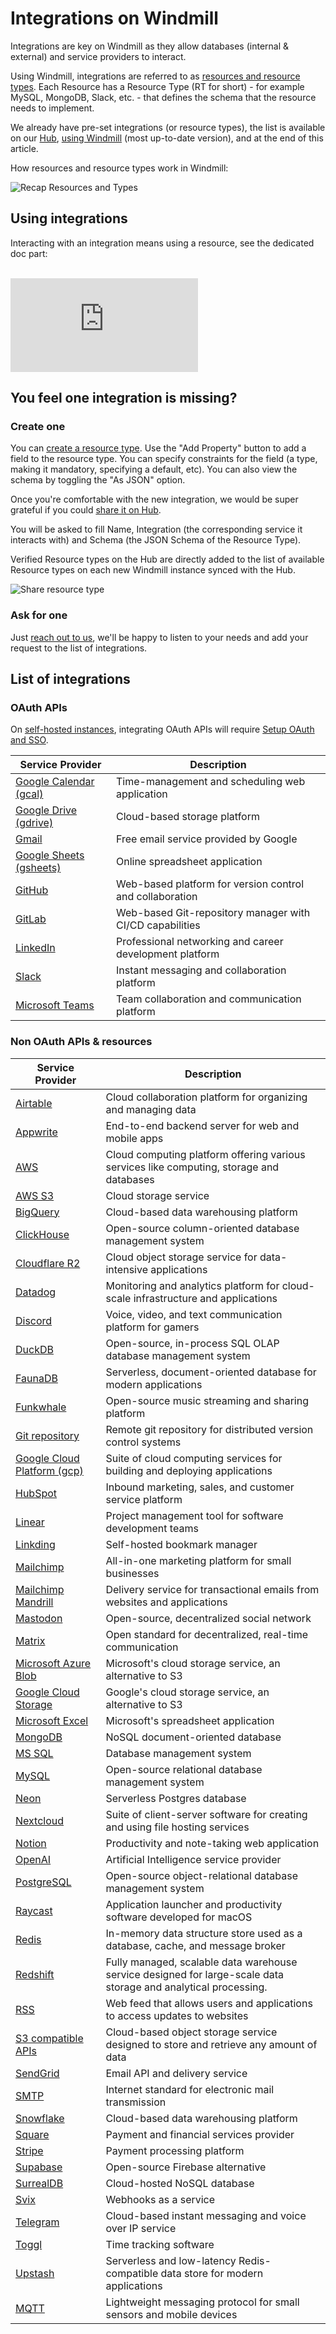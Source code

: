 
# Integrations on Windmill

Integrations are key on Windmill as they allow databases (internal & external) and service providers to interact.

Using Windmill, integrations are referred to as [resources and resource types](../core_concepts/3_resources_and_types/index.mdx). Each Resource has a Resource Type (RT for short) - for example MySQL, MongoDB, Slack, etc. - that defines the schema that the resource needs to implement.

We already have pre-set integrations (or resource types), the list is available on our [Hub](https://hub.windmill.dev/resources), [using Windmill](../intro.mdx) (most up-to-date version), and at the end of this article.

How resources and resource types work in Windmill:

![Recap Resources and Types](../core_concepts/3_resources_and_types/recap_resources_and_types.png "Recap Resources and Types")

<div className="grid grid-cols-2 gap-6 mb-4">
	<DocCard
		title="Resources and resource types"
		description="Resources are structured configurations and connections to third-party systems, with Resource types defining the schema for each Resource."
		href="/docs/core_concepts/resources_and_types"
	/>
</div>

## Using integrations

Interacting with an integration means using a resource, see the dedicated doc part:

<div className="grid grid-cols-2 gap-6 mb-4">
	<DocCard
		title="Using Resources"
		description="Resources can be used passed as script parameters or directly fetched within code."
		href="/docs/core_concepts/resources_and_types#using-resources"
	/>
</div>

<br />

<iframe
	style={{ aspectRatio: '16/9' }}
	src="https://www.youtube.com/embed/ggJQtzvqaqA"
	title="YouTube video player"
	frameBorder="0"
	allow="accelerometer; autoplay; clipboard-write; encrypted-media; gyroscope; picture-in-picture; web-share"
	allowFullScreen
	className="border-2 rounded-lg object-cover w-full dark:border-gray-800"
></iframe>

## You feel one integration is missing?

### Create one

You can [create a resource type](../core_concepts/3_resources_and_types/index.mdx#create-a-resource-type). Use the "Add Property" button to add a field to the resource type. You can specify constraints for the field (a type, making it mandatory, specifying a default, etc). You can also view the schema by toggling the "As JSON" option.

Once you're comfortable with the new integration, we would be super grateful if you could [share it on Hub](../misc/1_share_on_hub/index.md).

You will be asked to fill Name, Integration (the corresponding service it interacts with) and Schema (the JSON Schema of the Resource Type).

Verified Resource types on the Hub are directly added to the list of available Resource types on each new Windmill instance synced with the Hub.

![Share resource type](../core_concepts/3_resources_and_types//new_resource_type_hub.png)

<div className="grid grid-cols-2 gap-6 mb-4">
	<DocCard
		title="Create a Resource Type"
		description="Resource types define the schema for each Resource."
		href="/docs/core_concepts/resources_and_types#create-a-resource-type"
	/>
</div>

### Ask for one

Just [reach out to us](../misc/6_getting_help/index.mdx), we'll be happy to listen to your needs and add your request to the list of integrations.

<div className="grid grid-cols-2 gap-6 mb-4">
	<DocCard
		title="Contact / Getting help"
		description="Getting stuck using Windmill? Your problem can be quickly solved and reporting it is the best way to contribute!"
		href="/docs/misc/getting_help"
	/>
</div>

## List of integrations

### OAuth APIs

On [self-hosted instances](../advanced/1_self_host/index.mdx), integrating OAuth APIs will require [Setup OAuth and SSO](../misc/2_setup_oauth/index.mdx).

| Service Provider                        | Description                                              |
| --------------------------------------- | -------------------------------------------------------- |
| [Google Calendar (gcal)](./gcal.md)     | Time-management and scheduling web application           |
| [Google Drive (gdrive)](./gdrive.md)    | Cloud-based storage platform                             |
| [Gmail](./gmail.md)                     | Free email service provided by Google                    |
| [Google Sheets (gsheets)](./gsheets.md) | Online spreadsheet application                           |
| [GitHub](./github.mdx)                  | Web-based platform for version control and collaboration |
| [GitLab](./gitlab.mdx)                  | Web-based Git-repository manager with CI/CD capabilities |
| [LinkedIn](./linkedin.md)               | Professional networking and career development platform  |
| [Slack](./slack.mdx)                    | Instant messaging and collaboration platform             |
| [Microsoft Teams](./teams.mdx)           | Team collaboration and communication platform            |

### Non OAuth APIs & resources

| Service Provider                                  | Description                                                                                                               |
| ------------------------------------------------- | ------------------------------------------------------------------------------------------------------------------------- |
| [Airtable](./airtable.md)                         | Cloud collaboration platform for organizing and managing data                                                             |
| [Appwrite](./appwrite.md)                         | End-to-end backend server for web and mobile apps                                                                         |
| [AWS](./aws.md)                                   | Cloud computing platform offering various services like computing, storage and databases                                  |
| [AWS S3](./aws-s3.mdx)                            | Cloud storage service                                                                                                     |
| [BigQuery](./bigquery.mdx)                        | Cloud-based data warehousing platform                                                                                     |
| [ClickHouse](./clickhouse.md)                     | Open-source column-oriented database management system                                                                    |
| [Cloudflare R2](./cloudflare-r2.mdx)              | Cloud object storage service for data-intensive applications                                                              |
| [Datadog](./datadog.md)                           | Monitoring and analytics platform for cloud-scale infrastructure and applications                                         |
| [Discord](./discord.md)                           | Voice, video, and text communication platform for gamers                                                                  |
| [DuckDB](./duckdb.md)                             | Open-source, in-process SQL OLAP database management system                                                               |
| [FaunaDB](./faunadb.md)                           | Serverless, document-oriented database for modern applications                                                            |
| [Funkwhale](./funkwhale.md)                       | Open-source music streaming and sharing platform                                                                          |
| [Git repository](./git_repository.mdx)            | Remote git repository for distributed version control systems                                                             |
| [Google Cloud Platform (gcp)](./gcp.md)           | Suite of cloud computing services for building and deploying applications                                                 |
| [HubSpot](./hubspot.md)                           | Inbound marketing, sales, and customer service platform                                                                   |
| [Linear](./linear.md)                             | Project management tool for software development teams                                                                    |
| [Linkding](./linkding.md)                         | Self-hosted bookmark manager                                                                                              |
| [Mailchimp](./mailchimp.md)                       | All-in-one marketing platform for small businesses                                                                        |
| [Mailchimp Mandrill](./mailchimp_mandrill.md)     | Delivery service for transactional emails from websites and applications                                                  |
| [Mastodon](./mastodon.md)                         | Open-source, decentralized social network                                                                                 |
| [Matrix](./matrix.md)                             | Open standard for decentralized, real-time communication                                                                  |
| [Microsoft Azure Blob](./microsoft-azure-blob.md) | Microsoft's cloud storage service, an alternative to S3                                                                   |
| [Google Cloud Storage](./google-cloud-storage.mdx) | Google's cloud storage service, an alternative to S3                                                                     |
| [Microsoft Excel](./excel.mdx)                   | Microsoft's spreadsheet application                                                                                        |
| [MongoDB](./mongodb.md)                           | NoSQL document-oriented database                                                                                          |
| [MS SQL](./mssql.md)                              | Database management system                                                                                                |
| [MySQL](./mysql.md)                               | Open-source relational database management system                                                                         |
| [Neon](./neon.md)                                 | Serverless Postgres database                                                                                              |
| [Nextcloud](./nextcloud.md)                       | Suite of client-server software for creating and using file hosting services                                              |
| [Notion](./notion.md)                             | Productivity and note-taking web application                                                                              |
| [OpenAI](./openai.md)                             | Artificial Intelligence service provider                                                                                  |
| [PostgreSQL](./postgresql.md)                     | Open-source object-relational database management system                                                                  |
| [Raycast](./raycast.mdx)                          | Application launcher and productivity software developed for macOS                                                        |
| [Redis](./redis.md)                               | In-memory data structure store used as a database, cache, and message broker                                              |
| [Redshift](./redshift.mdx)                         | Fully managed, scalable data warehouse service designed for large-scale data storage and analytical processing.          |
| [RSS](./rss.md)                                   | Web feed that allows users and applications to access updates to websites                                                 |
| [S3 compatible APIs](./s3.mdx)                    | Cloud-based object storage service designed to store and retrieve any amount of data                                      |
| [SendGrid](./sendgrid.md)                         | Email API and delivery service                                                                                            |
| [SMTP](./smtp.md)                                 | Internet standard for electronic mail transmission                                                                        |
| [Snowflake](./snowflake.mdx)                      | Cloud-based data warehousing platform                                                                                     |
| [Square](./square.md)                             | Payment and financial services provider                                                                                   |
| [Stripe](./stripe.md)                             | Payment processing platform                                                                                               |
| [Supabase](./supabase.md)                         | Open-source Firebase alternative                                                                                          |
| [SurrealDB](./surrealdb.md)                       | Cloud-hosted NoSQL database                                                                                               |
| [Svix](./svix.mdx)                                 | Webhooks as a service                                                                                                    |
| [Telegram](./telegram.md)                         | Cloud-based instant messaging and voice over IP service                                                                   |
| [Toggl](./toggl.md)                               | Time tracking software                                                                                                    |
| [Upstash](./upstash.md)                           | Serverless and low-latency Redis-compatible data store for modern applications                                            |
| [MQTT](./mqtt.md)                                 | Lightweight messaging protocol for small sensors and mobile devices                                                       |
